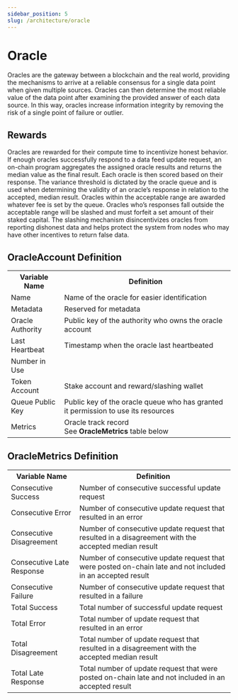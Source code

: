 ```yaml
---
sidebar_position: 5
slug: /architecture/oracle
---
```


# Oracle

Oracles are the gateway between a blockchain and the real world, providing the mechanisms to arrive at a reliable consensus for a single data point when given multiple sources. Oracles can then determine the most reliable value of the data point after examining the provided answer of each data source. In this way, oracles increase information integrity by removing the risk of a single point of failure or outlier.

## Rewards

Oracles are rewarded for their compute time to incentivize honest behavior. If enough oracles successfully respond to a data feed update request, an on-chain program aggregates the assigned oracle results and returns the median value as the final result. Each oracle is then scored based on their response. The variance threshold is dictated by the oracle queue and is used when determining the validity of an oracle’s response in relation to the accepted, median result. Oracles within the acceptable range are awarded whatever fee is set by the queue. Oracles who’s responses fall outside the acceptable range will be slashed and must forfeit a set amount of their staked capital. The slashing mechanism disincentivizes oracles from reporting dishonest data and helps protect the system from nodes who may have other incentives to return false data.

## OracleAccount Definition

<table>
  <tr>
    <th>Variable Name</th>
    <th>Definition</th>
  </tr>
  <tr>
    <td>Name</td>
    <td>Name of the oracle for easier identification</td>
  </tr>
  <tr>
    <td>Metadata</td>
    <td>Reserved for metadata</td>
  </tr>
  <tr>
    <td>Oracle Authority</td>
    <td>Public key of the authority who owns the oracle account</td>
  </tr>
  <tr>
    <td>Last Heartbeat</td>
    <td>Timestamp when the oracle last heartbeated</td>
  </tr>
  <tr>
    <td>Number in Use</td>
    <td></td>
  </tr>
  <tr>
    <td>Token Account</td>
    <td>Stake account and reward/slashing wallet</td>
  </tr>
  <tr>
    <td>Queue Public Key</td>
    <td>
      Public key of the oracle queue who has granted it permission to use its
      resources
    </td>
  </tr>
  <tr>
    <td>Metrics</td>
    <td>
      Oracle track record
      <br />
      See <b>OracleMetrics</b> table below
    </td>
  </tr>
</table>

## OracleMetrics Definition

<table>
  <tr>
    <th>Variable Name</th>
    <th>Definition</th>
  </tr>
  <tr>
    <td>Consecutive Success</td>
    <td>Number of consecutive successful update request</td>
  </tr>
  <tr>
    <td>Consecutive Error</td>
    <td>Number of consecutive update request that resulted in an error</td>
  </tr>
  <tr>
    <td>Consecutive Disagreement</td>
    <td>
      Number of consecutive update request that resulted in a disagreement with
      the accepted median result
    </td>
  </tr>
  <tr>
    <td>Consecutive Late Response</td>
    <td>
      Number of consecutive update request that were posted on-chain late and
      not included in an accepted result
    </td>
  </tr>
  <tr>
    <td>Consecutive Failure</td>
    <td>Number of consecutive update request that resulted in a failure</td>
  </tr>
  <tr>
    <td>Total Success</td>
    <td>Total number of successful update request</td>
  </tr>
  <tr>
    <td>Total Error</td>
    <td>Total number of update request that resulted in an error</td>
  </tr>
  <tr>
    <td>Total Disagreement</td>
    <td>
      Total number of update request that resulted in a disagreement with the
      accepted median result
    </td>
  </tr>
  <tr>
    <td>Total Late Response</td>
    <td>
      Total number of update request that were posted on-chain late and not
      included in an accepted result
    </td>
  </tr>
</table>
